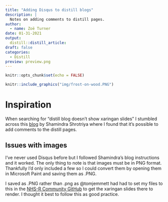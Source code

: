 ```yaml
---
title: "Adding Disqus to distill blogs"
description: |
  Notes on adding comments to distill pages.
author:
  - name: Zoë Turner
date: 01-31-2021
output:
  distill::distill_article:
draft: false
categories:
  - Distill
preview: preview.png  
---
```



```r
knitr::opts_chunk$set(echo = FALSE)
```

```r
knitr::include_graphics("img/frost-on-wood.PNG")
```

# Inspiration

When searching for "distill blog doesn't show xaringan slides" I stumbled across this [blog](https://www.shamindras.com/posts/2019-07-31-shrotriya2019distillpt2/) by Shamindra Shrotriya where I found that it's possible to add comments to the distill pages. 

## Issues with images

I've never used Disqus before but I followed Shamindra's blog instructions and it worked. The only thing to note is that images must be in PNG format. Thankfully I'd only included a few so I could convert them by opening them in Microsoft Paint and saving them as .PNG. 

I saved as .PNG rather than .png as @tomjemmett had had to set my files to this in the [NHS-R Community GitHub](https://github.com/nhs-r-community/Conference_2020/commit/523e51b1b7fbb3c6a0de6b88dcd27dda6cc0e5d3) to get the xaringan slides there to render. I thought it best to follow this as good practice.